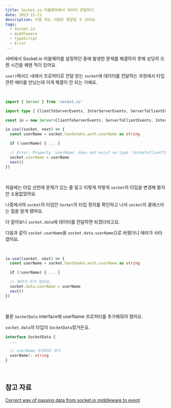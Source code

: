 ```yaml
---
title: Socket.io 미들웨어에서 데이터 전달하기
date: 2023-12-21
description: 처음 하는 사람은 헷갈릴 수 있어요.
tags:
  - Socket.io
  - middleware
  - TypeScript
  - Error
---
```


서버에서 Socket.io 미들웨어를 설정하던 중에 발생한 문제를 해결하지 못해 상당히 오랜 시간을 헤멘 적이 있어요.

`use()`메서드 내에서 프로퍼티로 전달 받는 `socket`에 데이터를 전달하는 과정에서 타입 관련 에러를 만났는데 이게 해결이 안 되는 거예요.

<br />

```typescript
import { Server } from 'socket.io'

import type { ClientToServerEvents, InterServerEvents, ServerToClientEvents, SocketData } from './types/socket'

const io = new Server<ClientToServerEvents, ServerToClientEvents, InterServerEvents, SocketData>()

io.use((socket, next) => {
  const userName = socket.handshake.auth.userName as string

  if (!userName) { ... }

  // Error: Property 'userName' does not exist on type 'Socket<ClientToServerEvents, ServerToClientEvents, InterServerEvents, SocketData>'.
  socket.userName = userName
  next()
})
```

<br />

처음에는 타입 선언에 문제가 있는 줄 알고 이렇게 저렇게 `socket`의 타입을 변경해 봤지만 소용없었어요.

나중에서야 `socket`의 타입인 `Socket`의 타입 정의를 확인하고 나서 `socket`이 클래스라는 점을 알게 됐어요.

더 알아보니 `socket.data`에 데이터를 전달하면 되겠더라고요.

다음과 같이 `socket.userName`을 `socket.data.userName`으로 바꿨더니 에러가 사라졌어요.

<br />

```typescript
io.use((socket, next) => {
  const userName = socket.handshake.auth.userName as string

  if (!userName) { ... }

  // 에러가 뜨지 않아요.
  socket.data.userName = userName
  next()
})
```

<br />

물론 `SocketData` interface에 userName 프로퍼티를 추가해줘야 했어요.

`socket.data`의 타입이 `SocketData`였거든요.

```typescript
interface SocketData {
  ...

  // userName 프로퍼티 추가
  userName?: string
}
```

<br />

## 참고 자료

[Correct way of passing data from socket.io middleware to event](https://stackoverflow.com/a/68114612)
